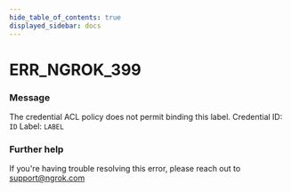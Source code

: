 ```yaml
---
hide_table_of_contents: true
displayed_sidebar: docs
---
```



# ERR_NGROK_399

### Message

The credential ACL policy does not permit binding this label.
Credential ID: `ID`
Label: `LABEL`

<ErrorDetails error="err_ngrok_399" />

### Further help

If you're having trouble resolving this error, please reach out to [support@ngrok.com](mailto:support@ngrok.com?subject=Help%20with%20ERR_NGROK_399)

